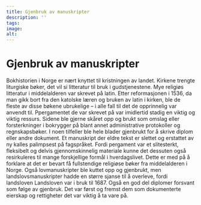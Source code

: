 ```yaml
---
title: Gjenbruk av manuskripter
description: ''
tags:
image: 
alt: 
---
```



# Gjenbruk av manuskripter

<Container stil="initial side">
    Bokhistorien i Norge er nært knyttet til kristningen av landet. Kirkene trengte liturgiske bøker, det vil si litteratur til bruk i gudstjenestene. Mye religiøs litteratur i middelalderen var skrevet på latin. Etter reformasjonen i 1536, da man gikk bort fra den katolske læren og bruken av latin i kirken, ble de fleste av disse bøkene ubrukelige – i alle fall til det de opprinnelig var anvendt til. Ppergamentet de var skrevet på var imidlertid stadig en viktig og viktig ressurs. Sidene ble gjerne skåret opp og brukt som omslag eller forsterkninger i bokrygger på blant annet administrative protokoller og regnskapsbøker. I noen tilfeller ble hele blader gjenbrukt for å skrive diplom eller andre dokument. Et manuskript der eldre tekst er slettet og erstattet av ny kalles palimpsest på fagspråket. Fordi pergament var et slitesterkt, fleksibelt og delvis gjennomskinnelig materiale kunne det dessuten også resirkuleres til mange forskjellige formål i hverdagslivet. Dette er med på å forklare at det er bevart få fullstendige religiøse bøker fra middelalderen i Norge. Også lovmanuskripter ble kuttet opp og gjenbrukt, men landslovsmanuskripter hadde en større sjanse til å overleve, fordi landsloven Landsloven var i bruk til 1687. Også en god del diplomer forsvant som følge av gjenbruk. Det var først og fremst dem som dokumenterte eierskap og rettigheter det var viktig å ta vare på.
</Container>

<Work id="ubb-ms-2159-a-002" />
<Spacer height={170}/>